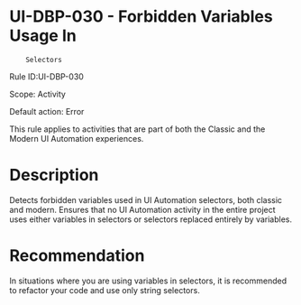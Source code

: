 ﻿# UI-DBP-030 - Forbidden Variables Usage In
        Selectors

Rule ID:UI-DBP-030

Scope: Activity

Default action: Error

This rule applies to activities that are part of both the Classic and the Modern
                        UI Automation experiences.

# Description

Detects forbidden variables used in UI Automation selectors, both classic and modern. Ensures that no UI Automation activity in the entire project uses either variables in selectors or selectors replaced entirely by variables.

# Recommendation

In situations where you are using variables in selectors, it is recommended to refactor your code and use only string selectors.
